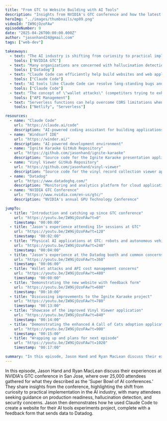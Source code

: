 ```yaml
---
title: "From GTC to Website Building with AI Tools"
description: "Insights from NVIDIA's GTC conference and how the latest AI advancements can be applied to website development using various AI tools and techniques."
heroImg: "../images/thumbnails/ep09.png"
videoId: "IW9GjOzoFAw"
episodeNumber: 9
date: "2025-04-26T00:00:00.000Z"
author: "jasonhand24@gmail.com"
tags: ["web-dev"]

takeaways:
  - text: "The AI industry is shifting from curiosity to practical implementation, with GTC attendance growing to over 25,000 people"
    tools: ["NVIDIA GTC"]
  - text: "Many organizations are concerned with hallucination detection, security, and cost management as they move AI projects to production"
    tools: ["Datadog"]
  - text: "Claude Code can efficiently help build websites and web applications with features like feedback forms and API integrations"
    tools: ["Claude Code"]
  - text: "AI tools like Claude Code can resolve long-standing bugs and improve UI/UX in existing projects"
    tools: ["Claude Code"]
  - text: "The concept of \"wallet attacks\" (competitors trying to exhaust your API quotas) is an emerging concern in AI deployment"
    tools: ["API Management"]
  - text: "Serverless functions can help overcome CORS limitations when building web applications that integrate with third-party APIs"
    tools: ["Netlify", "Serverless"]

resources:
  - name: "Claude Code"
    url: "https://claude.ai/code"
    description: "AI-powered coding assistant for building applications"
  - name: "Windsurf IDE"
    url: "https://winder.ai/"
    description: "AI-powered development environment"
  - name: "Ignite Karaoke GitHub Repository"
    url: "https://github.com/jasonhand/ignite-karaoke"
    description: "Source code for the Ignite Karaoke presentation application"
  - name: "Vinyl Viewer GitHub Repository"
    url: "https://github.com/jasonhand/vinyl-viewer"
    description: "Source code for the vinyl record collection viewer application"
  - name: "Datadog"
    url: "https://www.datadoghq.com/"
    description: "Monitoring and analytics platform for cloud applications"
  - name: "NVIDIA GTC Conference"
    url: "https://www.nvidia.com/en-us/gtc/"
    description: "NVIDIA's annual GPU Technology Conference"

jumpTo:
  - title: "Introduction and catching up since GTC conference"
    url: "https://youtu.be/IW9GjOzoFAw?t=0"
    timestamp: "00:00:00"
  - title: "Jason's experience attending 15+ sessions at GTC"
    url: "https://youtu.be/IW9GjOzoFAw?t=120"
    timestamp: "00:02:00"
  - title: "Physical AI applications at GTC: robots and autonomous vehicles"
    url: "https://youtu.be/IW9GjOzoFAw?t=240"
    timestamp: "00:04:00"
  - title: "Jason's experience at the Datadog booth and common concerns"
    url: "https://youtu.be/IW9GjOzoFAw?t=360"
    timestamp: "00:06:00"
  - title: "Wallet attacks and API cost management concerns"
    url: "https://youtu.be/IW9GjOzoFAw?t=480"
    timestamp: "00:08:00"
  - title: "Demonstrating the new website with feedback form"
    url: "https://youtu.be/IW9GjOzoFAw?t=600"
    timestamp: "00:10:00"
  - title: "Discussing improvements to the Ignite Karaoke project"
    url: "https://youtu.be/IW9GjOzoFAw?t=780"
    timestamp: "00:13:00"
  - title: "Showcase of the improved Vinyl Viewer application"
    url: "https://youtu.be/IW9GjOzoFAw?t=840"
    timestamp: "00:14:00"
  - title: "Demonstrating the enhanced A Call of Cats adoption application"
    url: "https://youtu.be/IW9GjOzoFAw?t=900"
    timestamp: "00:15:00"
  - title: "Wrapping up and plans for next episode"
    url: "https://youtu.be/IW9GjOzoFAw?t=1020"
    timestamp: "00:17:00"

summary: "In this episode, Jason Hand and Ryan MacLean discuss their experiences at NVIDIA's GTC conference in San Jose, where over 25,000 attendees gathered for what they described as the 'Super Bowl of AI conferences.' They share insights from the conference, highlighting the shift from curiosity to practical implementation in the AI industry, with many attendees seeking guidance on production readiness, hallucination detection, and security concerns. Jason then demonstrates how he used Claude Code to create a website for their AI tools experiments project, complete with a feedback form that sends data to Datadog."
---
```


In this episode, Jason Hand and Ryan MacLean discuss their experiences at NVIDIA's GTC conference in San Jose, where over 25,000 attendees gathered for what they described as the 'Super Bowl of AI conferences.' They share insights from the conference, highlighting the shift from curiosity to practical implementation in the AI industry, with many attendees seeking guidance on production readiness, hallucination detection, and security concerns. Jason then demonstrates how he used Claude Code to create a website for their AI tools experiments project, complete with a feedback form that sends data to Datadog. 